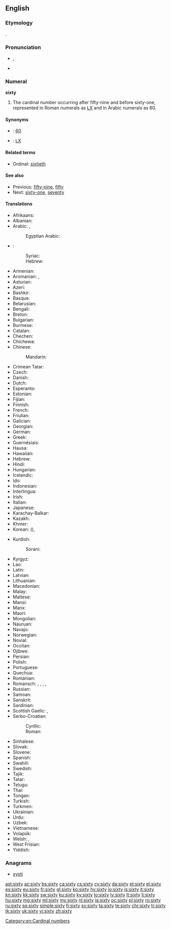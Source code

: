 ==English==

===Etymology===
{{etyl|ang|en}} {{term/t|ang|sc=Latinx|sixtiġ}}.

===Pronunciation===
* {{enPR|sĭks'tē}}, {{IPA|/ˈsɪksti/}}
* {{audio|en-us-sixty.ogg|Audio (US)}}

===Numeral===
'''sixty'''

# The cardinal number occurring after fifty-nine and before sixty-one, represented in Roman numerals as [[LX]] and in Arabic numerals as 60.

====Synonyms====
* {{w|Arabic numerals}}: [[60]]
* {{w|Roman numerals}}: [[LX]]

====Related terms====
* Ordinal: [[sixtieth]]

====See also====
* Previous: [[fifty-nine]], [[fifty]]
* Next: [[sixty-one]], [[seventy]]

====Translations====
{{trans-top|cardinal number}}
* Afrikaans: {{t|af|sestig}}
* Albanian: {{t|sq|gjashtëdhjetë}}
* Arabic: {{t|ar|سِتِّينَ|tr=sittīn|sc=Arab}}, {{qualifier|only nominative, formal}} {{t|ar|سِتُّونَ|tr=sittūn|sc=Arab}}
*: Egyptian Arabic: {{t|arz|ستين|tr=sittīn|sc=Arab}}
* {{ttbc|arc}}:
*: Syriac: {{t|arc|ܫܬܝܢ|c|tr=shtīn|sc=Syrc}}
*: Hebrew: {{t|arc|שתין|c|tr=shtīn|sc=Hebr}}<!-- was attached to "Hawaiian": seems to belong here -->
* Armenian: {{t+|hy|վաթսուն|tr=vat'sun}}
* Aromanian: {{t|rup|shaidzãts}}, {{t|rup|shaidzãtsi}}
* Asturian: {{t+|ast|sesenta}}
* Azeri: {{t+|az|altmış}}
* Bashkir: {{t|ba|алтмыш|sc=Cyrl}}
* Basque: {{t+|eu|hirurogei}}
* Belarusian: {{t|be|шэсцьдзесят|tr=šescʹdzesját|sc=Cyrl}}
* Bengali: {{t+|bn|ষাট|tr=shaţ|sc=Beng}}
* Breton: {{t+|br|tri-ugent}}
* Bulgarian: {{t|bg|шестдесет|tr=šestdeset|sc=Cyrl}}
* Burmese: {{t|my|ခြောက်ဆယ်|tr=chaukhsè|sc=Mymr}}
* Catalan: {{t+|ca|seixanta}}
* Chechen: {{t|ce|кхузткъа|tr=quztqha}}
* Chichewa: {{t|ny|makumi asanu n'limodzi}}
* Chinese:
*: Mandarin: {{t+|cmn|六十|tr=liùshí|sc=Hani}}
* Crimean Tatar: {{t|crh|altmış}}
* Czech: {{t+|cs|šedesát}}
* Danish: {{t+|da|tres}}
* Dutch: {{t+|nl|zestig|f}}
* Esperanto: {{t|eo|sesdek}}
* Estonian: {{t+|et|kuuskümmend}}
* Fijian: {{t|fj|ono saga vulu}}
* Finnish: {{t|fi|kuusikymmentä}}
* French: {{t+|fr|soixante|m}}
* Friulian: {{t|fur|sessante}}
* Galician: {{t+|gl|sesenta}}
* Georgian: {{t|ka|სამოთსი|tr=samot'si|sc=Geor}}
* German: {{t+|de|sechzig|f}}
* Greek: {{t+|el|εξήντα|tr=exínda|sc=Grek}}
* Guernésiais: {{t|roa-grn|sessànte}}
* Hausa: {{t|ha|sittin|alt=sìttin}}
* Hawaiian: {{t|haw|kanaono}}
* Hebrew: {{t|he|שישים|m|f|tr=shishím|alt=שִׁשִּׁים|sc=Hebr}}
* Hindi: {{t+|hi|साठ|tr=sāṭh|sc=Deva}}
* Hungarian: {{t+|hu|hatvan}}
* Icelandic: {{t+|is|sextíu}}
* Ido: {{t+|io|sisadek}}
* Indonesian: {{t+|id|enam puluh}}
* Interlingua: {{t|ia|sexanta}}
* Irish: {{t+|ga|seasca}}
* Italian: {{t+|it|sessanta}}
* Japanese: {{t+|ja|六十|tr=ろくじゅう, rokujū, むそ, muso|sc=Jpan}}
* Karachay-Balkar: {{t|krc|алтмыш|tr=altmış|sc=Cyrl}}
* Kazakh: {{t+|kk|алпыс|tr=alpıs|sc=Cyrl}}
* Khmer: {{t+|km|ហុកសិប|tr=hok səp|sc=Khmr}}
* Korean: {{t+|ko|육십|tr=yuksip|sc=Kore}} ({{t+|ko|六十|sc=Kore}}), {{t+|ko|예순|tr=yesun|sc=Kore}}
{{trans-mid}}
* Kurdish:
*: Sorani: {{t+|ku|شه‌ست}}
* Kyrgyz: {{t+|ky|алтымыш|tr=altımış|sc=Cyrl}}
* Lao: {{t|lo|ຫົກສິບ|tr=hók síp|sc=Laoo}}
* Latin: {{t|la|sexaginta}}
* Latvian: {{t+|lv|sešdesmit}}
* Lithuanian: {{t+|lt|šešiasdešimt}}
* Macedonian: {{t|mk|шеесет|tr=šéeset}}
* Malay: {{t|ms|enam puluh}}
* Maltese: {{t|mt|sittin}}
* Mansi: {{t|mns|хотлов|tr=xōtlow}}
* Manx: {{t|gv|tree feed}}
* Maori: {{t+|mi|ono tekau}}
* Mongolian: {{t|mn|жар|tr=žar|sc=Cyrl}}
* Nauruan: {{t|na|añama|sc=Knda}}
* Navajo: {{t|nv|hastą́diin|sc=nv-Latn}}
* Norwegian: {{t+|no|seksti}}
* Novial: {{t|nov|sixanti}}
* Occitan: {{t+|oc|seissanta}}
* Ojibwe: {{t|oj|ningodwaasimidana}}
* Persian: {{t+|fa|شصت|tr=šast}}
* Polish: {{t+|pl|sześćdziesiąt}}
* Portuguese: {{t+|pt|sessenta}}
* Quechua: {{t|qu|suqta chunka}}
* Romanian: {{t+|ro|șaizeci}}
* Romansch: {{t|rm|sessanta}}, {{t|rm|sissonta}}, {{t|rm|sissànta}}, {{t|rm|sesaunta}}, {{t|rm|sesanta}}
* Russian: {{t+|ru|шестьдесят|tr=šestʹdesját|sc=Cyrl}}
* Samoan: {{t|sm|onogafulu}}
* Sanskrit: {{t|sa|षष्टि|tr=ṣaṣṭi}}
* Sardinian: {{t|sc|sessanta}}
* Scottish Gaelic: {{qualifier|old system}} {{t|gd|trì}} {{t|gd|fichead}}, {{qualifier|new system}} {{t|gd|seasgad}}
* Serbo-Croatian:
*: Cyrillic: {{t|sh|шездесет}}
*: Roman: {{t|sh|šezdeset}}
* Sinhalese: {{t|si|හැට|tr=hata|sc=Sinh}}
* Slovak: {{t|sk|šesťdesiat}}
* Slovene: {{t+|sl|šestdeset}}
* Spanish: {{t+|es|sesenta}}
* Swahili: {{t+|sw|sitini}}
* Swedish: {{t+|sv|sextio}}
* Tajik: {{t|tg|шаст|tr=šast|sc=Cyrl}}
* Tatar: {{t+|tt|алтмыш|tr=altmış|sc=Cyrl}}
* Telugu: {{t+|te|అరవై|tr=aravai}}
* Thai: {{t|th|หกสิบ|tr=hòk sìp|sc=Thai}}
* Tongan: {{t|to|onongofulu}}
* Turkish: {{t+|tr|altmış}}
* Turkmen: {{t+|tk|altmyş}}
* Ukrainian: {{t|uk|шiстьдесят|tr=šistʹdesját|sc=Cyrl}}
* Urdu: {{t|ur|ساٹھ|tr=sāṭh|sc=ur-Arab}}
* Uzbek: {{t|uz|oltmish}}
* Vietnamese: {{t+|vi|sáu mươi}}
* Volapük: {{t+|vo|mäldeg}}
* Welsh: {{t+|cy|trigain}} {{qualifier|vigesimal, traditional}}, {{t|cy|chwe' deg}} {{qualifier|decimal}}
* West Frisian: {{t|fy|sechstich}}
* Yiddish: {{t|yi|זעכציק|tr=zekhtsik|sc=Hebr}}
{{trans-bottom}}

===Anagrams===
* [[xysti#English|xysti]]

[[Category:en:Cardinal numbers]]

[[ast:sixty]]
[[az:sixty]]
[[bs:sixty]]
[[ca:sixty]]
[[cs:sixty]]
[[cy:sixty]]
[[da:sixty]]
[[et:sixty]]
[[el:sixty]]
[[es:sixty]]
[[eu:sixty]]
[[fr:sixty]]
[[gl:sixty]]
[[ko:sixty]]
[[hy:sixty]]
[[io:sixty]]
[[is:sixty]]
[[it:sixty]]
[[kn:sixty]]
[[kk:sixty]]
[[sw:sixty]]
[[ku:sixty]]
[[ky:sixty]]
[[lo:sixty]]
[[lv:sixty]]
[[lt:sixty]]
[[li:sixty]]
[[hu:sixty]]
[[mg:sixty]]
[[ml:sixty]]
[[my:sixty]]
[[nl:sixty]]
[[ja:sixty]]
[[oc:sixty]]
[[pl:sixty]]
[[ro:sixty]]
[[ru:sixty]]
[[sq:sixty]]
[[simple:sixty]]
[[fi:sixty]]
[[sv:sixty]]
[[ta:sixty]]
[[te:sixty]]
[[chr:sixty]]
[[tr:sixty]]
[[tk:sixty]]
[[uk:sixty]]
[[vi:sixty]]
[[zh:sixty]]